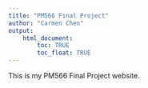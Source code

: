```yaml
---
title: "PM566 Final Project"
author: "Carmen Chen"
output: 
    html_document:
        toc: TRUE
        toc_float: TRUE
---
```


This is my PM566 Final Project website.
